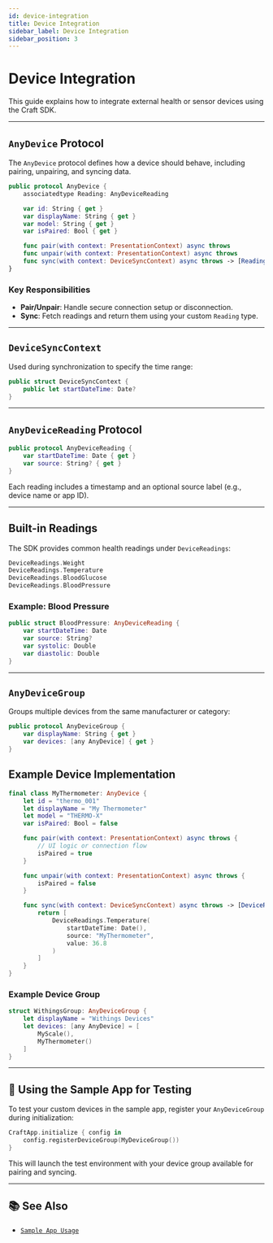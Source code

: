 ```yaml
---
id: device-integration
title: Device Integration
sidebar_label: Device Integration
sidebar_position: 3
---
```


# Device Integration

This guide explains how to integrate external health or sensor devices using the Craft SDK.

---

## `AnyDevice` Protocol

The `AnyDevice` protocol defines how a device should behave, including pairing, unpairing, and syncing data.

```swift
public protocol AnyDevice {
    associatedtype Reading: AnyDeviceReading

    var id: String { get }
    var displayName: String { get }
    var model: String { get }
    var isPaired: Bool { get }

    func pair(with context: PresentationContext) async throws
    func unpair(with context: PresentationContext) async throws
    func sync(with context: DeviceSyncContext) async throws -> [Reading]
}
```

### Key Responsibilities

- **Pair/Unpair**: Handle secure connection setup or disconnection.
- **Sync**: Fetch readings and return them using your custom `Reading` type.

---

## `DeviceSyncContext`

Used during synchronization to specify the time range:

```swift
public struct DeviceSyncContext {
    public let startDateTime: Date?
}
```

---

## `AnyDeviceReading` Protocol

```swift
public protocol AnyDeviceReading {
    var startDateTime: Date { get }
    var source: String? { get }
}
```

Each reading includes a timestamp and an optional source label (e.g., device name or app ID).

---

## Built-in Readings

The SDK provides common health readings under `DeviceReadings`:

```swift
DeviceReadings.Weight
DeviceReadings.Temperature
DeviceReadings.BloodGlucose
DeviceReadings.BloodPressure
```

### Example: Blood Pressure

```swift
public struct BloodPressure: AnyDeviceReading {
    var startDateTime: Date
    var source: String?
    var systolic: Double
    var diastolic: Double
}
```

---

## `AnyDeviceGroup`

Groups multiple devices from the same manufacturer or category:

```swift
public protocol AnyDeviceGroup {
    var displayName: String { get }
    var devices: [any AnyDevice] { get }
}
```

## Example Device Implementation

```swift
final class MyThermometer: AnyDevice {
    let id = "thermo_001"
    let displayName = "My Thermometer"
    let model = "THERMO-X"
    var isPaired: Bool = false

    func pair(with context: PresentationContext) async throws {
        // UI logic or connection flow
        isPaired = true
    }

    func unpair(with context: PresentationContext) async throws {
        isPaired = false
    }

    func sync(with context: DeviceSyncContext) async throws -> [DeviceReadings.Temperature] {
        return [
            DeviceReadings.Temperature(
                startDateTime: Date(),
                source: "MyThermometer",
                value: 36.8
            )
        ]
    }
}
```

### Example Device Group

```swift
struct WithingsGroup: AnyDeviceGroup {
    let displayName = "Withings Devices"
    let devices: [any AnyDevice] = [
        MyScale(),
        MyThermometer()
    ]
}
```

---

## 🚀 Using the Sample App for Testing

To test your custom devices in the sample app, register your `AnyDeviceGroup` during initialization:

```swift
CraftApp.initialize { config in
    config.registerDeviceGroup(MyDeviceGroup())
}
```

This will launch the test environment with your device group available for pairing and syncing.

---

## 📚 See Also

- [`Sample App Usage`](./craft-sample-app)